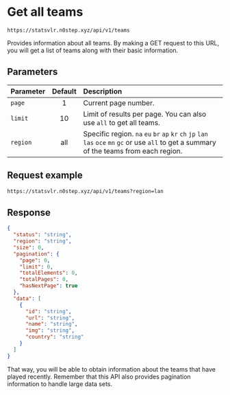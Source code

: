 # Get all teams

```http copy filename="GET"
https://statsvlr.n0step.xyz/api/v1/teams
```

Provides information about all teams. By making a GET request to this URL, you will get a list of teams along with their basic information.

## Parameters

| Parameter | Default | Description                                                                                                                                  |
| :-------- | :-----: | :------------------------------------------------------------------------------------------------------------------------------------------- |
| `page`    |    1    | Current page number.                                                                                                                         |
| `limit`   |   10    | Limit of results per page. You can also use `all` to get all teams.                                                                          |
| `region`  |   all   | Specific region. `na` `eu` `br` `ap` `kr` `ch` `jp` `lan` `las` `oce` `mn` `gc` or use `all` to get a summary of the teams from each region. |

## Request example

```txt copy filename="GET"
https://statsvlr.n0step.xyz/api/v1/teams?region=lan
```

## Response

```json copy
{
  "status": "string",
  "region": "string",
  "size": 0,
  "pagination": {
    "page": 0,
    "limit": 0,
    "totalElements": 0,
    "totalPages": 0,
    "hasNextPage": true
  },
  "data": [
    {
      "id": "string",
      "url": "string",
      "name": "string",
      "img": "string",
      "country": "string"
    }
  ]
}
```

That way, you will be able to obtain information about the teams that have played recently. Remember that this API also provides pagination information to handle large data sets.
